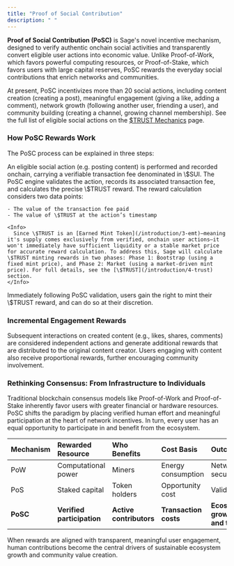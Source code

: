 ```yaml
---
title: "Proof of Social Contribution"
description: " "
---
```


**Proof of Social Contribution (PoSC)** is Sage's novel incentive mechanism, designed to verify authentic onchain social activities and transparently convert eligible user actions into economic value. Unlike Proof-of-Work, which favors powerful computing resources, or Proof-of-Stake, which favors users with large capital reserves, PoSC rewards the everyday social contributions that enrich networks and communities.

At present, PoSC incentivizes more than 20 social actions, including content creation (creating a post), meaningful engagement (giving a like, adding a comment), network growth (following another user, friending a user), and community building (creating a channel, growing channel membership). See the full list of eligible social actions on the [\$TRUST Mechanics](/architecture/7-trust-mechanics) page.

### How PoSC Rewards Work

The PoSC process can be explained in three steps:

<Steps>
  <Step title="User Action (Onchain)" iconType="solid">
    An eligible social action (e.g. posting content) is performed and recorded onchain, carrying a verifiable transaction fee denominated in \$SUI.
  </Step>
  <Step title="Reward Calculation (PoSC Evaluation)">
    The PoSC engine validates the action, records its associated transaction fee, and calculates the precise \$TRUST reward. The reward calculation considers two data points:

    - The value of the transaction fee paid
    - The value of \$TRUST at the action’s timestamp

    <Info>
      Since \$TRUST is an [Earned Mint Token](/introduction/3-emt)—meaning it's supply comes exclusively from verified, onchain user actions—it won't immediately have sufficient liquidity or a stable market price for accurate reward calculation. To address this, Sage will calculate \$TRUST minting rewards in two phases: Phase 1: Bootstrap (using a fixed mint price), and Phase 2: Market (using a market-driven mint price). For full details, see the [\$TRUST](/introduction/4-trust) section.
    </Info>
  </Step>
  <Step title="Reward Minting">
    Immediately following PoSC validation, users gain the right to mint their \$TRUST reward, and can do so at their discretion.
  </Step>
</Steps>

### **Incremental Engagement Rewards**

Subsequent interactions on created content (e.g., likes, shares, comments) are considered independent actions and generate additional rewards that are distributed to the original content creator. Users engaging with content also receive proportional rewards, further encouraging community involvement.

### Rethinking Consensus: From Infrastructure to Individuals

Traditional blockchain consensus models like Proof-of-Work and Proof-of-Stake inherently favor users with greater financial or hardware resources. PoSC shifts the paradigm by placing verified human effort and meaningful participation at the heart of network incentives. In turn, every user has an equal opportunity to participate in and benefit from the ecosystem.

| Mechanism | Rewarded Resource          | Who Benefits            | Cost Basis            | Outcome                        |
| :-------- | :------------------------- | :---------------------- | :-------------------- | :----------------------------- |
| PoW       | Computational power        | Miners                  | Energy consumption    | Network security               |
| PoS       | Staked capital             | Token holders           | Opportunity cost      | Validation                     |
| **PoSC**  | **Verified participation** | **Active contributors** | **Transaction costs** | **Ecosystem growth and trust** |

When rewards are aligned with transparent, meaningful user engagement, human contributions become the central drivers of sustainable ecosystem growth and community value creation.